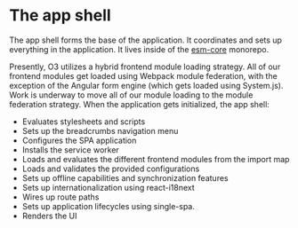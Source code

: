 # The app shell

The app shell forms the base of the application. It coordinates and sets up everything in the application. It lives inside of the [esm-core](https://github.com/openmrs/openmrs-esm-core) monorepo.

Presently, O3 utilizes a hybrid frontend module loading strategy. All of our frontend modules get loaded using Webpack module federation, with the exception of the Angular form engine (which gets loaded using System.js). Work is underway to move all of our module loading to the module federation strategy. When the application gets initialized, the app shell:

- Evaluates stylesheets and scripts
- Sets up the breadcrumbs navigation menu
- Configures the SPA application
- Installs the service worker
- Loads and evaluates the different frontend modules from the import map
- Loads and validates the provided configurations
- Sets up offline capabilities and synchronization features
- Sets up internationalization using react-i18next
- Wires up route paths
- Sets up application lifecycles using single-spa.
- Renders the UI
